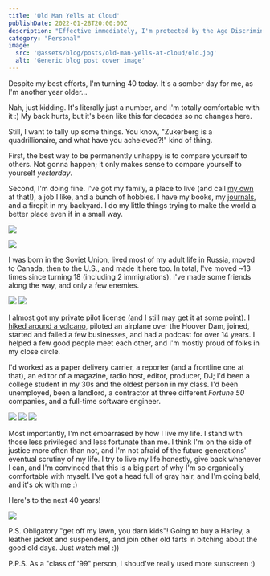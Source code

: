 ```yaml
---
title: 'Old Man Yells at Cloud'
publishDate: 2022-01-28T20:00:00Z
description: "Effective immediately, I'm protected by the Age Discrimination Act of 1975 👴🏻"
category: "Personal"
image:
  src: '@assets/blog/posts/old-man-yells-at-cloud/old.jpg'
  alt: 'Generic blog post cover image'
---
```



Despite my best efforts, I'm turning 40 today. It's a somber day for me, as I'm another year older...

Nah, just kidding. It's literally just a number, and I'm totally comfortable with it :) My back hurts, but it's been like this for decades so no changes here.

Still, I want to tally up some things. You know, "Zukerberg is a quadrillionaire, and what have you acheieved?!" kind of thing.

First, the best way to be permanently unhappy is to compare yourself to others. Not gonna happen; it only makes sense to compare yourself to yourself _yesterday_.

Second, I'm doing fine. I've got my family, a place to live (and call [my own](/blog/june-2021-update) at that!), a job I like, and a bunch of hobbies. I have my books, my [journals](/blog/journaling), and a firepit in my backyard. I do my little things trying to make the world a better place even if in a small way.

![](assets/blog/posts/old-man-yells-at-cloud/hitfm.jpg)

![](assets/blog/posts/old-man-yells-at-cloud/mayak.jpg)

I was born in the Soviet Union, lived most of my adult life in Russia, moved to Canada, then to the U.S., and made it here too. In total, I've moved ~13 times since turning 18 (including 2 immigrations). I've made some friends along the way, and only a few enemies.

![](assets/blog/posts/old-man-yells-at-cloud/landed-canada.jpg)
![](assets/blog/posts/old-man-yells-at-cloud/landed.jpg)

I almost got my private pilot license (and I still may get it at some point). I [hiked around a volcano](/blog/loowit-trail), piloted an airplane over the Hoover Dam, joined, started and failed a few businesses, and had a podcast for over 14 years. I helped a few good people meet each other, and I'm mostly proud of folks in my close circle.

I'd worked as a paper delivery carrier, a reporter (and a frontline one at that), an editor of a magazine, radio host, editor, producer, DJ; I'd been a college student in my 30s and the oldest person in my class. I'd been unemployed, been a landlord, a contractor at three different _Fortune 50_ companies, and a full-time software engineer.

![](assets/blog/posts/old-man-yells-at-cloud/intel.jpg)
![](assets/blog/posts/old-man-yells-at-cloud/att.jpg)
![](assets/blog/posts/old-man-yells-at-cloud/microsoft.jpg)

Most importantly, I'm not embarrased by how I live my life. I stand with those less privileged and less fortunate than me. I think I'm on the side of justice more often than not, and I'm not afraid of the future generations' eventual scrutiny of my life. I try to live my life honestly, give back whenever I can, and I'm convinced that this is a big part of why I'm so organically comfortable with myself. I've got a head full of gray hair, and I'm going bald, and it's ok with me :)

Here's to the next 40 years!

![](assets/blog/posts/old-man-yells-at-cloud/mugshot.jpg)

P.S. Obligatory "get off my lawn, you darn kids"! Going to buy a Harley, a leather jacket and suspenders, and join other old farts in bitching about the good old days. Just watch me! :))

P.P.S. As a "class of '99" person, I shoud've really used more sunscreen :)

<YouTube id="sTJ7AzBIJoI" className="mx-auto min-w-full" />
